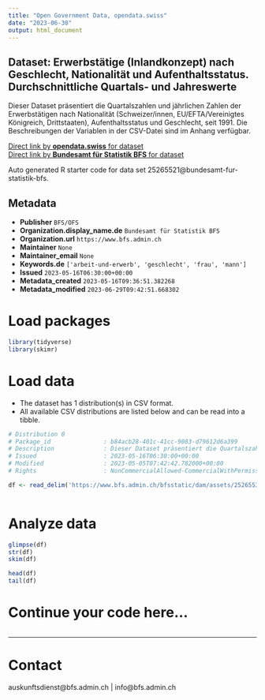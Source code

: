 ```yaml
---
title: "Open Government Data, opendata.swiss"
date: "2023-06-30"
output: html_document
---
```


## Dataset: Erwerbstätige (Inlandkonzept) nach Geschlecht, Nationalität und Aufenthaltsstatus. Durchschnittliche Quartals- und Jahreswerte

Dieser Dataset präsentiert die Quartalszahlen und jährlichen Zahlen der Erwerbstätigen nach Nationalität (Schweizer/innen, EU/EFTA/Vereinigtes Königreich, Drittstaaten), Aufenthaltsstatus und Geschlecht, seit 1991. Die Beschreibungen der Variablen in der CSV-Datei sind im Anhang verfügbar.

[Direct link by **opendata.swiss** for dataset](https://opendata.swiss/de/dataset/erwerbstatige-inlandkonzept-nach-geschlecht-nationalitat-und-aufenthaltsstatus-durchschnittlich15)<br>
[Direct link by **Bundesamt für Statistik BFS** for dataset](https://www.bfs.admin.ch/asset/de/ts-x-03.02.01.06)

Auto generated R starter code for data set 25265521@bundesamt-fur-statistik-bfs.

## Metadata

- **Publisher** `BFS/OFS`
- **Organization.display_name.de** `Bundesamt für Statistik BFS`
- **Organization.url** `https://www.bfs.admin.ch`
- **Maintainer** `None`
- **Maintainer_email** `None`
- **Keywords.de** `['arbeit-und-erwerb', 'geschlecht', 'frau', 'mann']`
- **Issued** `2023-05-16T06:30:00+00:00`
- **Metadata_created** `2023-05-16T09:36:51.382268`
- **Metadata_modified** `2023-06-29T09:42:51.668302`


# Load packages

```r

library(tidyverse)
library(skimr)

```

# Load data

-   The dataset has 1 distribution(s) in CSV format.
-   All available CSV distributions are listed below and can be read into a tibble.

```r

# Distribution 0
# Package_id               : b84acb28-401c-41cc-9083-d79612d6a399
# Description              : Dieser Dataset präsentiert die Quartalszahlen und jährlichen Zahlen der Erwerbstätigen nach Nationalität (Schweizer/innen, EU/EFTA/Vereinigtes Königreich, Drittstaaten), Aufenthaltsstatus und Geschlecht, seit 1991. Die Beschreibungen der Variablen in der CSV-Datei sind im Anhang verfügbar.
# Issued                   : 2023-05-16T06:30:00+00:00
# Modified                 : 2023-05-05T07:42:42.782000+00:00
# Rights                   : NonCommercialAllowed-CommercialWithPermission-ReferenceRequired

df <- read_delim('https://www.bfs.admin.ch/bfsstatic/dam/assets/25265532/master')



```

# Analyze data

```r

glimpse(df)
str(df)
skim(df)

head(df)
tail(df)

```

# Continue your code here...

```r

```

------------------------------------------------------------------------

# Contact

auskunftsdienst@bfs.admin.ch | info@bfs.admin.ch
